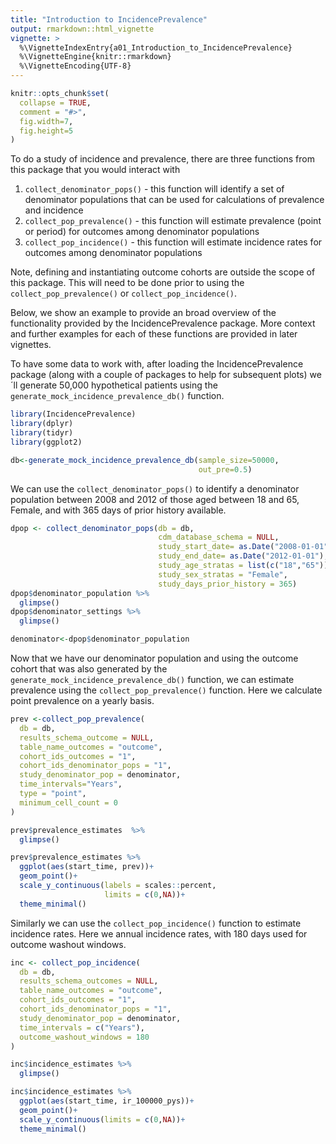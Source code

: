 ```yaml
---
title: "Introduction to IncidencePrevalence"
output: rmarkdown::html_vignette
vignette: >
  %\VignetteIndexEntry{a01_Introduction_to_IncidencePrevalence}
  %\VignetteEngine{knitr::rmarkdown}
  %\VignetteEncoding{UTF-8}
---
```


```r
knitr::opts_chunk$set(
  collapse = TRUE,
  comment = "#>",
  fig.width=7, 
  fig.height=5
)
```

To do a study of incidence and prevalence, there are three functions from this package that you would interact with 

1) `collect_denominator_pops()` - this function will identify a set of denominator populations that can be used for calculations of prevalence and incidence 
2) `collect_pop_prevalence()` - this function will estimate prevalence (point or period) for outcomes among denominator populations 
3) `collect_pop_incidence()` - this function will estimate incidence rates for outcomes among denominator populations 

Note, defining and instantiating outcome cohorts are outside the scope of this package. This will need to be done prior to using the `collect_pop_prevalence()` or `collect_pop_incidence()`. 

Below, we show an example to provide an broad overview of the functionality provided by the IncidencePrevalence package. More context and further examples for each of these functions are provided in later vignettes. 

To have some data to work with, after loading the IncidencePrevalence package (along with a couple of packages to help for subsequent plots) we´ll generate 50,000 hypothetical patients using the `generate_mock_incidence_prevalence_db()` function.

```r
library(IncidencePrevalence)
library(dplyr)
library(tidyr)
library(ggplot2)

db<-generate_mock_incidence_prevalence_db(sample_size=50000,
                                          out_pre=0.5)

```

We can use the `collect_denominator_pops()` to identify a denominator population between 2008 and 2012 of those aged between 18 and 65, Female, and with 365 days of prior history available.

```r
dpop <- collect_denominator_pops(db = db,
                                 cdm_database_schema = NULL,
                                 study_start_date= as.Date("2008-01-01"),
                                 study_end_date= as.Date("2012-01-01"),
                                 study_age_stratas = list(c("18","65")),
                                 study_sex_stratas = "Female",
                                 study_days_prior_history = 365)
dpop$denominator_population %>%  
  glimpse()
dpop$denominator_settings %>%  
  glimpse()

denominator<-dpop$denominator_population

```

Now that we have our denominator population and using the outcome cohort that was also generated by the `generate_mock_incidence_prevalence_db()` function, we can estimate prevalence using the `collect_pop_prevalence()` function. Here we calculate point prevalence on a yearly basis.

```r
prev <-collect_pop_prevalence(
  db = db,
  results_schema_outcome = NULL,
  table_name_outcomes = "outcome",
  cohort_ids_outcomes = "1",
  cohort_ids_denominator_pops = "1",
  study_denominator_pop = denominator,
  time_intervals="Years",
  type = "point",
  minimum_cell_count = 0
)

prev$prevalence_estimates  %>%  
  glimpse()

prev$prevalence_estimates %>% 
  ggplot(aes(start_time, prev))+
  geom_point()+
  scale_y_continuous(labels = scales::percent,
                     limits = c(0,NA))+
  theme_minimal()


```

Similarly we can use the `collect_pop_incidence()` function to estimate incidence rates.  Here we annual incidence rates, with 180 days used for outcome washout windows. 

```r
inc <- collect_pop_incidence(
  db = db,
  results_schema_outcomes = NULL,
  table_name_outcomes = "outcome",
  cohort_ids_outcomes = "1",
  cohort_ids_denominator_pops = "1",
  study_denominator_pop = denominator,
  time_intervals = c("Years"),
  outcome_washout_windows = 180
)

inc$incidence_estimates %>%  
  glimpse()

inc$incidence_estimates %>% 
  ggplot(aes(start_time, ir_100000_pys))+
  geom_point()+
  scale_y_continuous(limits = c(0,NA))+
  theme_minimal()
```

